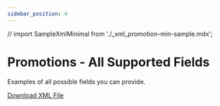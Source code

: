 ```yaml
---
sidebar_position: 4
---
```


// import SampleXmlMinimal from './_xml_promotion-min-sample.mdx';

# Promotions - All Supported Fields

Examples of all possible fields you can provide.

<Tabs>

  <TabItem value="xml_full" label="XML">

  [Download XML File](pathname:///examples/promotion-sample.xml)
  <SampleXmlFull />

  </TabItem>
</Tabs>